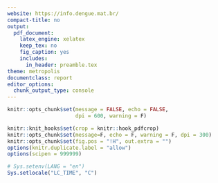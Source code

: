 ```yaml
---
website: https://info.dengue.mat.br/
compact-title: no
output:
  pdf_document:
    latex_engine: xelatex
    keep_tex: no
    fig_caption: yes
    includes:
      in_header: preamble.tex
theme: metropolis
documentclass: report
editor_options:
  chunk_output_type: console
---
```


```r
knitr::opts_chunk$set(message = FALSE, echo = FALSE, 
                      dpi = 600, warning = F)

knitr::knit_hooks$set(crop = knitr::hook_pdfcrop)
knitr::opts_chunk$set(message=F, echo = F, warning = F, dpi = 300)
knitr::opts_chunk$set(fig.pos = "!H", out.extra = "")
options(knitr.duplicate.label = "allow")
options(scipen = 999999)

# Sys.setenv(LANG = "en")
Sys.setlocale("LC_TIME", "C")
```

\input{title}
\input{sections/resumo_executivo}
\input{sections/introducao}
\input{sections/metodos}
\input{sections/resultados}
\input{sections/ficha_tecnica}